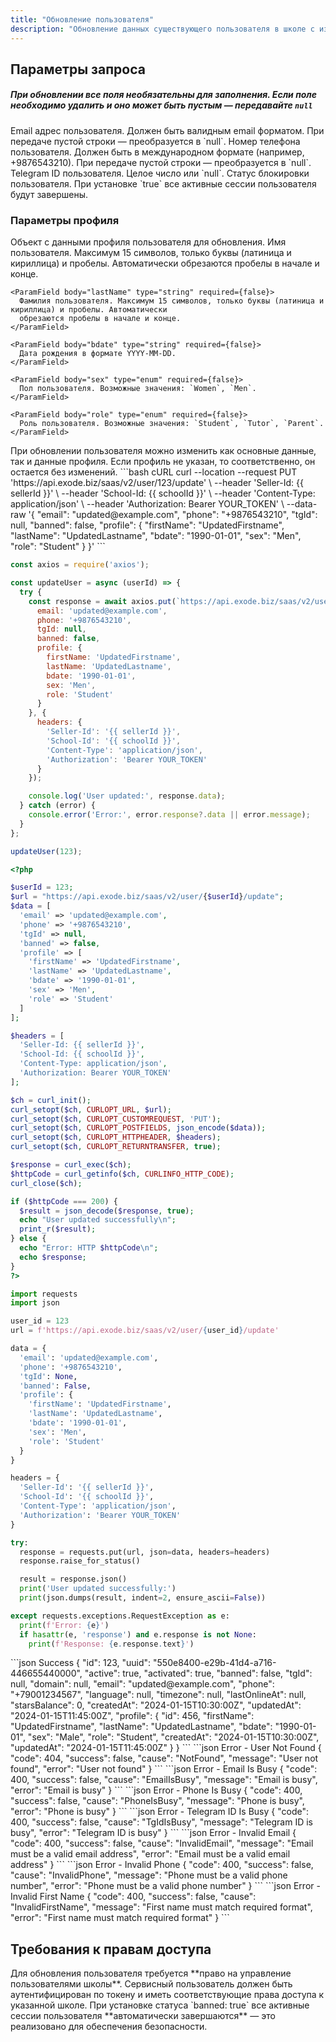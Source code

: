 ```yaml
---
title: "Обновление пользователя"
description: "Обновление данных существующего пользователя в школе с изменением данных профиля"
---
```



<HeaderParamFields/>

## Параметры запроса

##### При обновлении все поля необязательны для заполнения. Если поле необходимо удалить и оно может быть пустым — передавайте `null`

<ParamField body="email" type="string" required={false}>
  Email адрес пользователя. Должен быть валидным email форматом. При передаче пустой строки — преобразуется в
  `null`.
</ParamField>

<ParamField body="phone" type="string" required={false}>
  Номер телефона пользователя. Должен быть в международном формате (например, +9876543210). При передаче пустой строки — преобразуется в `null`.
</ParamField>

<ParamField body="tgId" type="integer" required={false}>
  Telegram ID пользователя. Целое число или `null`.
</ParamField>

<ParamField body="banned" type="boolean" required={false}>
  Статус блокировки пользователя. При установке `true` все активные сессии пользователя будут завершены.
</ParamField>

### Параметры профиля

<ParamField body="profile" type="object" required={false}>
  Объект с данными профиля пользователя для обновления.

  <Expandable title="Свойства профиля">
    <ParamField body="firstName" type="string" required={false}>
      Имя пользователя. Максимум 15 символов, только буквы (латиница и кириллица) и пробелы. Автоматически
      обрезаются пробелы в начале и конце.
    </ParamField>

    <ParamField body="lastName" type="string" required={false}>
      Фамилия пользователя. Максимум 15 символов, только буквы (латиница и кириллица) и пробелы. Автоматически
      обрезаются пробелы в начале и конце.
    </ParamField>

    <ParamField body="bdate" type="string" required={false}>
      Дата рождения в формате YYYY-MM-DD.
    </ParamField>

    <ParamField body="sex" type="enum" required={false}>
      Пол пользователя. Возможные значения: `Women`, `Men`.
    </ParamField>

    <ParamField body="role" type="enum" required={false}>
      Роль пользователя. Возможные значения: `Student`, `Tutor`, `Parent`.
    </ParamField>
  </Expandable>
</ParamField>

<Info>
  При обновлении пользователя можно изменить как основные данные, так и данные профиля. Если профиль не указан,
  то соответственно, он остается без изменений.
</Info>

<RequestExample>
```bash cURL
curl --location --request PUT 'https://api.exode.biz/saas/v2/user/123/update' \
  --header 'Seller-Id: {{ sellerId }}' \
  --header 'School-Id: {{ schoolId }}' \
  --header 'Content-Type: application/json' \
  --header 'Authorization: Bearer YOUR_TOKEN' \
  --data-raw '{
    "email": "updated@example.com",
    "phone": "+9876543210",
    "tgId": null,
    "banned": false,
    "profile": {
      "firstName": "UpdatedFirstname",
      "lastName": "UpdatedLastname",
      "bdate": "1990-01-01",
      "sex": "Men",
      "role": "Student"
    }
  }'
```

```javascript Node.js
const axios = require('axios');

const updateUser = async (userId) => {
  try {
    const response = await axios.put(`https://api.exode.biz/saas/v2/user/${userId}/update`, {
      email: 'updated@example.com',
      phone: '+9876543210',
      tgId: null,
      banned: false,
      profile: {
        firstName: 'UpdatedFirstname',
        lastName: 'UpdatedLastname',
        bdate: '1990-01-01',
        sex: 'Men',
        role: 'Student'
      }
    }, {
      headers: {
        'Seller-Id': '{{ sellerId }}',
        'School-Id': '{{ schoolId }}',
        'Content-Type': 'application/json',
        'Authorization': 'Bearer YOUR_TOKEN'
      }
    });

    console.log('User updated:', response.data);
  } catch (error) {
    console.error('Error:', error.response?.data || error.message);
  }
};

updateUser(123);
```

```php PHP
<?php

$userId = 123;
$url = "https://api.exode.biz/saas/v2/user/{$userId}/update";
$data = [
  'email' => 'updated@example.com',
  'phone' => '+9876543210',
  'tgId' => null,
  'banned' => false,
  'profile' => [
    'firstName' => 'UpdatedFirstname',
    'lastName' => 'UpdatedLastname',
    'bdate' => '1990-01-01',
    'sex' => 'Men',
    'role' => 'Student'
  ]
];

$headers = [
  'Seller-Id: {{ sellerId }}',
  'School-Id: {{ schoolId }}',
  'Content-Type: application/json',
  'Authorization: Bearer YOUR_TOKEN'
];

$ch = curl_init();
curl_setopt($ch, CURLOPT_URL, $url);
curl_setopt($ch, CURLOPT_CUSTOMREQUEST, 'PUT');
curl_setopt($ch, CURLOPT_POSTFIELDS, json_encode($data));
curl_setopt($ch, CURLOPT_HTTPHEADER, $headers);
curl_setopt($ch, CURLOPT_RETURNTRANSFER, true);

$response = curl_exec($ch);
$httpCode = curl_getinfo($ch, CURLINFO_HTTP_CODE);
curl_close($ch);

if ($httpCode === 200) {
  $result = json_decode($response, true);
  echo "User updated successfully\n";
  print_r($result);
} else {
  echo "Error: HTTP $httpCode\n";
  echo $response;
}
?>
```

```python Python
import requests
import json

user_id = 123
url = f'https://api.exode.biz/saas/v2/user/{user_id}/update'

data = {
  'email': 'updated@example.com',
  'phone': '+9876543210',
  'tgId': None,
  'banned': False,
  'profile': {
    'firstName': 'UpdatedFirstname',
    'lastName': 'UpdatedLastname',
    'bdate': '1990-01-01',
    'sex': 'Men',
    'role': 'Student'
  }
}

headers = {
  'Seller-Id': '{{ sellerId }}',
  'School-Id': '{{ schoolId }}',
  'Content-Type': 'application/json',
  'Authorization': 'Bearer YOUR_TOKEN'
}

try:
  response = requests.put(url, json=data, headers=headers)
  response.raise_for_status()

  result = response.json()
  print('User updated successfully:')
  print(json.dumps(result, indent=2, ensure_ascii=False))

except requests.exceptions.RequestException as e:
  print(f'Error: {e}')
  if hasattr(e, 'response') and e.response is not None:
    print(f'Response: {e.response.text}')
```
</RequestExample>

<ResponseExample>
```json Success
{
  "id": 123,
  "uuid": "550e8400-e29b-41d4-a716-446655440000",
  "active": true,
  "activated": true,
  "banned": false,
  "tgId": null,
  "domain": null,
  "email": "updated@example.com",
  "phone": "+79001234567",
  "language": null,
  "timezone": null,
  "lastOnlineAt": null,
  "starsBalance": 0,
  "createdAt": "2024-01-15T10:30:00Z",
  "updatedAt": "2024-01-15T11:45:00Z",
  "profile": {
    "id": 456,
    "firstName": "UpdatedFirstname",
    "lastName": "UpdatedLastname",
    "bdate": "1990-01-01",
    "sex": "Male",
    "role": "Student",
    "createdAt": "2024-01-15T10:30:00Z",
    "updatedAt": "2024-01-15T11:45:00Z"
  }
}
```
```json Error - User Not Found
{
  "code": 404,
  "success": false,
  "cause": "NotFound",
  "message": "User not found",
  "error": "User not found"
}
```
```json Error - Email Is Busy
{
  "code": 400,
  "success": false,
  "cause": "EmailIsBusy",
  "message": "Email is busy",
  "error": "Email is busy"
}
```
```json Error - Phone Is Busy
{
  "code": 400,
  "success": false,
  "cause": "PhoneIsBusy",
  "message": "Phone is busy",
  "error": "Phone is busy"
}
```
```json Error - Telegram ID Is Busy
{
  "code": 400,
  "success": false,
  "cause": "TgIdIsBusy",
  "message": "Telegram ID is busy",
  "error": "Telegram ID is busy"
}
```
```json Error - Invalid Email
{
  "code": 400,
  "success": false,
  "cause": "InvalidEmail",
  "message": "Email must be a valid email address",
  "error": "Email must be a valid email address"
}
```
```json Error - Invalid Phone
{
  "code": 400,
  "success": false,
  "cause": "InvalidPhone",
  "message": "Phone must be a valid phone number",
  "error": "Phone must be a valid phone number"
}
```
```json Error - Invalid First Name
{
  "code": 400,
  "success": false,
  "cause": "InvalidFirstName",
  "message": "First name must match required format",
  "error": "First name must match required format"
}
```
</ResponseExample>

## Требования к правам доступа

<Check>
Для обновления пользователя требуется **право на управление пользователями школы**.
</Check>

<Warning>
  Сервисный пользователь должен быть аутентифицирован по токену и иметь соответствующие права доступа к указанной
  школе.
</Warning>

<Info>
  При установке статуса `banned: true` все активные сессии пользователя **автоматически завершаются** — это
  реализовано для обеспечения безопасности.
</Info>
